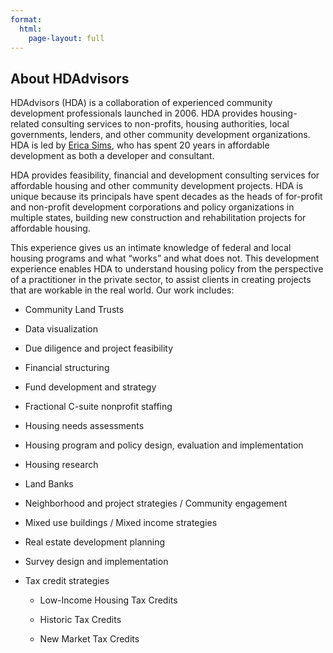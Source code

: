 ```yaml
---
format: 
  html:
    page-layout: full
---
```

::: {.banner-container}
::: {.banner-image .banner-md .overlay-brand .text-right style="background-image: url('images/rvabanner_4.JPG');"}
::: {.banner-text}
## About HDAdvisors {.text-light}
:::
:::
:::

HDAdvisors (HDA) is a collaboration of experienced community development professionals launched in 2006. HDA provides housing-related consulting services to non-profits, housing authorities, local governments, lenders, and other community development organizations. HDA is led by [Erica Sims](./staff/erica.html), who has spent 20 years in affordable development as both a developer and consultant. 

HDA provides feasibility, financial and development consulting services for affordable housing and other community development projects. HDA is unique because its principals have spent decades as the heads of for-profit and non-profit development corporations and policy organizations in multiple states, building new construction and rehabilitation projects for affordable housing.  

This experience gives us an intimate knowledge of federal and local housing programs and what “works” and what does not. This development experience enables HDA to understand housing policy from the perspective of a practitioner in the private sector, to assist clients in creating projects that are workable in the real world. Our work includes: ​

-   Community Land Trusts

-   Data visualization

-   Due diligence and project feasibility

-   Financial structuring

-   Fund development and strategy

-   Fractional C-suite nonprofit staffing

-   Housing needs assessments

-   Housing program and policy design, evaluation and implementation

-   Housing research

-   Land Banks

-   Neighborhood and project strategies / Community engagement

-   Mixed use buildings / Mixed income strategies

-   Real estate development planning

-   Survey design and implementation

-   Tax credit strategies

    -   Low-Income Housing Tax Credits​

    -   Historic Tax Credits

    -   New Market Tax Credits

